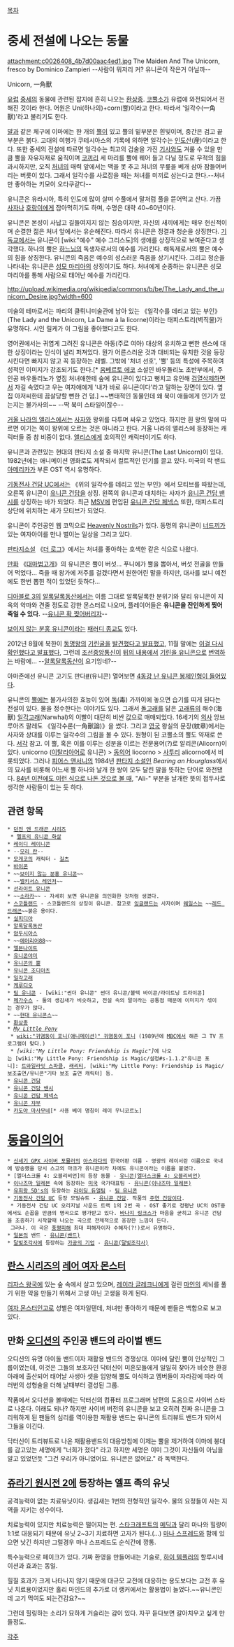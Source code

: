 [[목차]]
= 중세 전설에 나오는 동물 =
attachment:c0026408_4b7d00aac4ed1.jpg
The Maiden And The Unicorn, fresco by Dominico Zampieri --사람이 뭐저리 커?  유니콘이 작은거 아닐까--

Unicorn, 一角獸

[[유럽]] [[중세]]의 동물에 관련된 잡지에 흔히 나오는 [[환상종]]. [[코뿔소]]가 유럽에 와전되어서 전해진 것이라 한다. 어원은 Uni(하나의)+corn(뿔)이라고 한다. 따라서 '일각수(一角獸)'라고 불리기도 한다.

[[말]]과 같은 체구에 이마에는 한 개의 [[뿔]]이 있고 뿔의 밑부분은 흰빛이며, 중간은 검고 끝부분은 붉다. 고대의 여행가 쿠테시아스의 기록에 의하면 일각수는 [[인도]]산(産)이라고 한다. 또한 중세의 전설에 따르면 일각수는 최고의 검술을 가진 [[기사]]와도 겨룰 수 있을 만큼 뿔을 자유자재로 움직이며 [[코끼리]] 세 마리를 뿔에 꿰어 들고 다닐 정도로 무적의 힘을 과시하지만, 오직 [[처녀]]의 매력 앞에서는 맥을 못 추고 처녀의 무릎을 베개 삼아 잠들어버리는 버릇이 있다. 그래서 일각수를 사로잡을 때는 처녀를 미끼로 삼는다고 한다.--처녀만 좋아하는 키모이 오타쿠같다--

유니콘은 유라시아, 특히 인도에 많이 살며 수풀에서 말처럼 풀을 뜯어먹고 산다. 가끔 [[사자]]나 [[호랑이]]에게 잡아먹히기도 하며, 수명은 대략 40~60년이다.

유니콘은 본성이 사납고 길들여지지 않는 짐승이지만, 자신의 새끼에게는 매우 헌신적이며 순결한 젊은 처녀 앞에서는 유순해진다. 따라서 유니콘은 정결과 청순을 상징한다. [[기독교]]에서는 유니콘이 [wiki:"예수" 예수 그리스도]의 생애를 상징적으로 보여준다고 생각했다. 하나의 뿔은 [[하느님]]의 독생자로서의 예수를 가리킨다. 해독제로서의 뿔은 예수의 힘을 상징한다. 유니콘의 죽음은 예수의 성스러운 죽음을 상기시킨다. 그리고 청순을 나타내는 유니콘은 [[성모 마리아]]의 상징이기도 하다. 처녀에게 순종하는 유니콘은 성모 마리아를 통해 사람으로 태어난 예수를 가리킨다.

http://upload.wikimedia.org/wikipedia/commons/b/be/The_Lady_and_the_unicorn_Desire.jpg?width=600

미술의 테마로서는 파리의 클뤼니미술관에 남아 있는 《일각수를 데리고 있는 부인》(The Lady and the Unicorn,  La Dame à la licorne)이라는 태피스트리(벽직물)가 유명하다. 시인 릴케가 이 그림을 좋아했다고도 한다.

영어권에서는 귀엽게 그려진 유니콘은 아동(주로 여아) 대상의 유치하고 뻔한 센스에 대한 상징이라는 인식이 널리 퍼져있다. 뭔가 어른스러운 것과 대비되는 유치한 것을 등장시킨다면 빠지지 않고 꼭 등장하는 레벨. 그밖에 '처녀 선호', '뿔' 등의 특성에 주목하여 성적인 이미지가 강조되기도 한다.[* [[움베르토 에코]] 소설인 바우돌리노 초반부에서, 주인공 바우돌리노가 옆집 처녀애한테 숲에 유니콘이 있다고 뻥치고 유인해 [[검열삭제]]하면서 자길 속였다고 우는 여자애에게 '내가 바로 유니콘이다'라고 말하는 장면이 있다. 옆집 아저씨한테 끔살당할 뻔한 건 덤.] ~~변태적인 동물인데 왜 북미 애들에게 인기가 있는지는 불가사의~~ --딱 북미 스타일이잖수--

[[거울 나라의 앨리스]]에서는 [[사자]]와 왕위를 다투며 싸우고 있었다. 하지만 흰 왕의 말에 따르면 이기는 쪽이 왕위에 오르는 것은 아니라고 한다. 거울 나라의 앨리스에 등장하는 캐릭터들 중 참 비중이 없다. [[앨리스]]에게 호의적인 캐릭터이기도 하다.

{{{#!html
<iframe width="640" height="480" src="//www.youtube.com/embed/fEIXUNKA9NY" frameborder="0" allowfullscreen></iframe>
}}}

유니콘과 관련있는 현대의 판타지 소설 중 마지막 유니콘(The Last Unicorn)이 있다. 1982년에는 애니메이션 영화로도 제작되서 컬트적인 인기를 끌고 있다. 미국의 락 밴드 [[아메리카]]가 부른 OST 역시 유명하다.

[[기동전사 건담 UC]]에서는 《위의 일각수를 데리고 있는 부인》에서 모티브를 따왔는데, 오른쪽 유니콘이 [[유니콘 건담]]을 상징. 왼쪽의 유니콘과 대치하는 사자가 [[유니콘 건담 밴시]]를 상징하는 바가 되었다. 최근 [[MSV]]에 편입된 [[유니콘 건담 페넥스]] 또한, 태피스트리 상단에 위치하는 새가 모티브가 되었다.

유니콘이 주인공인 웹 코믹으로 [http://www.gocomics.com/heavenly-nostrils Heavenly Nostrils]가 있다. 동명의 유니콘이 [[너드]]끼가 있는 여자아이를 만나 벌이는 일상을 그리고 있다.

[[판타지소설]] 《[[더 로그]]》에서는 처녀를 좋아하는 호색한 같은 식으로 나왔다.

[[만화]] 《[[대마법고개]]》의 유니콘은 뿔이 버섯… 푸니에가 뿔을 뽑아서, 버섯 전골을 만들어 먹었다… 죽을 때 왕가에 저주를 걸겠다면서 원한어린 말을 하지만, 대사를 보니 예전에도 한번 뽑힌 적이 있었던 듯하다…

[[디아블로 3]]의 [[알록달록동산]]에서는 이름 그대로 알록달록한 분위기와 달리 유니콘이 지옥의 악마와 견줄 정도로 강한 몬스터로 나오며, 플레이어들은 '''유니콘을 잔인하게 찢어 죽일 수 있다.''' --[[포확찢|유니콘 확 찢어버리자]]--

[[보이지 않는 분홍 유니콘]]이라는 [[패러디 종교]]도 있다.

2012년 8월에 북한이 [[동명왕]]의 [[기린]]굴을 [http://www.nocutnews.co.kr/show.asp?idx=1885136 발견했다고 발표했고], 11월 말에는 [http://www.tongilnews.com/news/articleView.html?idxno=100756 이걸 다시 확인했다고 발표했다], 그런데 [[조선중앙통신]]이 [http://blog.naver.com/prismjournal/120174873863 뒤의 내용에서] [http://fairyroom.com/2012/12/news-western-press-gets-north-korean-unicorn-completely-wrong/ 기린을 유니콘으로] [http://www.guardian.co.uk/world/2012/dec/05/north-korea 번역하는] 바람에... --[[알록달록동산]]이 요기잉네?-- 

아마존에선 유니콘 고기도 판다[http://www.amazon.com/ThinkGeek-Thinkgeek-Canned-Unicorn-Meat/dp/B004CRYE2C/ref=sr_1_1?ie=UTF8&qid=1397116352&sr=8-1&keywords=unicorn+meat #](유니콘) 열어보면 [[페이크다 이 병신들아|4동강 난 유니콘 봉제인형이 들어있다]].

유니콘의 [[뿔]]에는 불가사의한 효능이 있어 [[독]](毒) 가까이에 놓으면 습기를 띠게 된다는 전설이 있다. 물을 정수한다는 이야기도 있다. 그래서 [[돌고래]]를 닮은 [[고래]]류의 해수(海獸) [[일각고래]](Narwhal)의 이빨이 대단히 비싼 값으로 매매되었다. 16세기의 [[의사]] 앙브루아즈 팔레도 《일각수론(一角獸論)》을 썼다. 그리고 [[영국]] 왕실의 문장(紋章)에서는 사자와 상대를 이루는 일각수의 그림을 볼 수 있다. 원형이 된 코뿔소의 뿔도 약재로 쓴다. [[서각]] 참고. 이 뿔, 혹은 이를 이루는 성분을 이르는 전문용어(?)로 알리콘(Alicorn)이 있다. unicorno ([[이탈리아어]]로 유니콘) > [[동의어]] liocorno > [[사투리]] alicorno에서 비롯되었다. 그러나 [[피어스 앤서니]]의 1984년 [[판타지 소설]]인 ''Bearing an Hourglass''에서의 묘사를 비롯해 어느새 뿔 하나와 날개 한 쌍이 모두 달린 말을 뜻하는 단어로 와전됐다. [http://mlp.wikia.com/wiki/User_blog:Nathan2000/Winged_unicorns 84년 이전에도 이런 식으로 나돈 것으로 볼 때], "Ali-" 부분을 날개란 뜻의 접두사로 생각한 사람들이 있는 듯 하다.

== 관련 항목 ==
 * [[던전 앤 드래곤 시리즈]]
  * [[멜프의 유니콘 화살]]
 * [[레이디 레이니콘]]
 * --[[모리 란]]--
 * [[모게코]]의 캐릭터 - [[길츠]]
 * [[바이콘]]
 * ~~[[보이지 않는 분홍 유니콘]]~~
 * ~~[[벨키서스 레인저]]~~
 * [[선라이트 유니콘]]
 * ~~[[소라카]]~~ - 자세히 보면 유니콘을 의인화한 것처럼 생겼다.
 * [[스코틀랜드]] - 스코틀랜드의 상징이 유니콘. 참고로 [[잉글랜드]]는 사자이며 [[웨일스]]는 ~~[[레드 드래곤]]~~붉은 용이다.
 * [[실피디아]]
 * [[알록달록동산]]
 * [[암두시아스]]
 * ~~[[에어리어88]]~~
 * [[엘븐나이트]]
 * [[유니콘야미]]
 * [[유니콘의 뿔]]
 * [[유니콘 조디아츠]]
 * [[일각고래]]
 * [[케루디오]]
 * [[팀 유니콘]] - [wiki:"썬더 유니콘" 썬더 유니콘/볼텍 바이콘/라이트닝 트라이콘]
 * [[페가수스]] - 둘의 생김새가 비슷하고, 전설 속의 말이라는 공통점 때문에 이미지가 섞이는 경우가 많다.
 * ~~[[현대 유니콘스]]~~
 * [[환상종]]
 * ''[[My Little Pony]]''
  * [[wiki:"귀염둥이 포니(애니메이션)" 귀염둥이 포니]] (1989년에 [[MBC]]에서 해준 그 TV 프로그램이 맞다.)
  * ''[wiki:"My Little Pony: Friendship is Magic"]''에 나오는 [wiki:"My Little Pony: Friendship is Magic/설정#s-1.1.2"유니콘 포니]: [[트와일라잇 스파클]], [[래리티]], [wiki:"My Little Pony: Friendship is Magic/보조출연/유니콘"기타 보조 출연 캐릭터] 등.
 * [[유니콘 건담]]
 * [[유니콘 건담 밴시]]
 * [[유니콘 건담 페넥스]]
 * [[유니콘 쟈부]]
 * [[카도야 마사무네]][* 사용 베이 명칭이 레이 우니코르노]

= [[동음이의어]] =
 * [[신세기 GPX 사이버 포뮬러]]의 [[아스라다]]의 한국어판 이름 - 영광의 레이서란 이름으로 국내에 방송했을 당시 스고의 마크가 유니콘이라 차에도 유니콘이라는 이름을 붙였다.
 * [엘더스크롤 4: 오블리비언]의 등장 동물 - [[유니콘(엘더스크롤 4: 오블리비언)]] 
 * [[이나즈마 일레븐]] 속에 등장하는 [[미국]] 국가대표팀 - [[유니콘(이나즈마 일레븐)]]
 * [[유희왕 5D's]]의 등장하는 [[라이딩 듀얼]]팀 - [[팀 유니콘]]
 * [[기동전사 건담 UC]] 등장 모빌슈트 - [[유니콘 건담]]. 작품의 [[주연 건담]]이다.
  * 기동전사 건담 UC 오리지널 사운드 트랙 1의 2번 곡 - OST 좋기로 정평난 UC의 OST중에서도 손꼽을 만큼의 명곡으로 평가받고 있다. [[바나지 링크스]]가 마음을 굳히고 유니콘 건담을 조종하기 시작할때 나오는 곡으로 전체적으로 웅장한 느낌이 든다. 
  그러나. 이 곡은 [[풍평피해]] 최대 피해자이자 수혜자(?!)로서 유명하다.
 * [[일본]]의 밴드 - [[유니콘(밴드)]] 
 * [[달빛조각사]]에 등장하는 [[가공의 기업]] - [[유니콘(달빛조각사)]] 
== [[란스 시리즈]]의 [[레어 여자 몬스터]] ==
[[리자스 왕국]]에 있는 숲 속에서 살고 있으며, [[레이라 글레크니]]에게 걸린 [[마인]]의 세뇌를 풀기 위한 약을 만들기 위해서 고생 아닌 고생을 하게 된다. 

[[여자 몬스터]]인고로 성별은 여자일텐데, 처녀만 좋아하기 때문에 팬들은 백합으로 보고 있다.

== 만화 [[오디션(만화)|오디션]]의 주인공 밴드의 라이벌 밴드 ==
오디션의 유명 아이돌 밴드이자 재활용 밴드의 경쟁상대. 이마에 달린 뿔이 인상적인 그룹이었는데, 이것은 그들의 보호자인 닥터신이 미혼모들에게 일일히 찾아가 비슷한 환경아래에 출산되어 태어날 사생아 셋을 입양해 뿔도 이식하고 멤버들이 자라감에 따라 여러번의 성형술을 더해 날때부터 결성된 그룹.

작품에서 오디션을 볼때에는 닥터신의 컴퓨터 프로그래머 남편의 도움으로 사이버 스타로 나온다. 이래도 되나? 하지만 사이버 버전의 유니콘을 보고 오히려 진짜 유니콘을 그리워하게 된 팬들의 심리를 역이용한 재활용 밴드는 유니콘의 트리뷰트 밴드가 되어서 그들을 이긴다.

닥터신이 트리뷰트로 나온 재활용밴드의 대응방침에 이제는 뿔을 제거하여 이마에 붕대를 감고있는 세명에게 "너희가 졌다" 라고 하지만 세명은 이미 그것이 자신들이 아님을 알고 있었던듯 "그건 우리가 아니었어요. 유니콘은 없어요." 라 독백한다.

== [[쥬라기 원시전 2]]에 등장하는 엘프 족의 유닛 ==
공격능력이 없는 치료유닛이다. 생김새는 1번의 전형적인 일각수. 물의 요정들이 사는 지역을 지키는 성수이다.

치료능력이 있지만 치료능력은 떨어지는 편. [[스타크래프트]]의 [[메딕]]과 달리 마나와 힐량이 1:1로 대응되기 때문에 유닛 2~3기 치료하면 고자가 된다.(…) [[마나 스프레드]]와 함께 있으면 낫긴 하지만 그럴경우 마나 스프레드도 순식간에 깡통.

특수능력으로 페이크가 있다. 가짜 환영을 만들어내는 기술로, [[하이 템플러]]의 할루시네이션과 효과는 동일.

힐질 효과가 크게 나타나지 않기 때문에 대규모 교전에 대응하는 용도보다는 교전 후 유닛 치료용이었지만 홀리 마인드의 추가로 더 랭커에서는 활용법이 늘었다.~~유니콘인데 고기 먹여도 되는건감요?~~

그런데 힐링하는 소리가 묘하게 거슬리는 감이 있다. 자꾸 듣다보면 갈아치우고 싶게 만들정도.

[[각주]]
